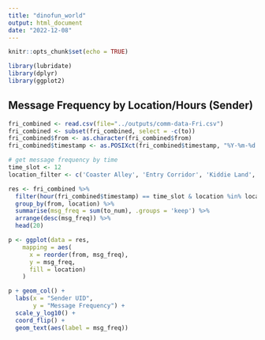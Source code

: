 ```yaml
---
title: "dinofun_world"
output: html_document
date: "2022-12-08"
---
```


```r
knitr::opts_chunk$set(echo = TRUE)

library(lubridate)
library(dplyr)
library(ggplot2)
```

## Message Frequency by Location/Hours (Sender)

```r
fri_combined <- read.csv(file="../outputs/comm-data-Fri.csv")
fri_combined <- subset(fri_combined, select = -c(to))
fri_combined$from <- as.character(fri_combined$from)
fri_combined$timestamp <- as.POSIXct(fri_combined$timestamp, "%Y-%m-%d %H:%M:%S", tz = "")
```

```r
# get message frequency by time
time_slot <- 12
location_filter <- c('Coaster Alley', 'Entry Corridor', 'Kiddie Land', 'Tundra Land', 'Wet Land')

res <- fri_combined %>%
  filter(hour(fri_combined$timestamp) == time_slot & location %in% location_filter) %>%
  group_by(from, location) %>%
  summarise(msg_freq = sum(to_num), .groups = 'keep') %>%
  arrange(desc(msg_freq)) %>%
  head(20)

p <- ggplot(data = res,
    mapping = aes(
      x = reorder(from, msg_freq), 
      y = msg_freq,
      fill = location)
    )

p + geom_col() +
  labs(x = "Sender UID", 
       y = "Message Frequency") +
  scale_y_log10() +
  coord_flip() +
  geom_text(aes(label = msg_freq))
```
